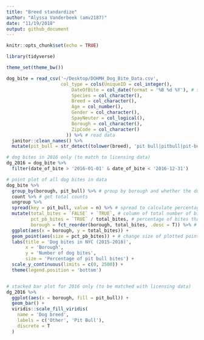 ```yaml
---
title: "Breed standardize"
author: "Alyssa Vanderbeek (amv2187)"
date: "11/19/2018"
output: github_document
---
```


```r
knitr::opts_chunk$set(echo = TRUE)

library(tidyverse)

theme_set(theme_bw())
```

```r
dog_bite = read_csv('~/Desktop/DOHMH_Dog_Bite_Data.csv',
                    col_type = cols(UniqueID = col_integer(),
                        DateOfBite = col_date(format = '%B %d %Y'), # set as date variable
                        Species = col_character(),
                        Breed = col_character(),
                        Age = col_number(),
                        Gender = col_character(),
                        SpayNeuter = col_logical(),
                        Borough = col_character(),
                        ZipCode = col_character()
                      )) %>% # read data
  janitor::clean_names() %>%
  mutate(pit_bull = str_detect(tolower(breed), 'pit bull|pitbull|pit-bull')) # logical column for whether dog was a pitbull breed or not

# dog bites in 2016 only (to match to licensing data)
dg_2016 = dog_bite %>%
  filter(date_of_bite > '2016-01-01' & date_of_bite < '2016-12-31')
```

```r
# point plot of all dog bites in data
dog_bite %>%
  group_by(borough, pit_bull) %>% # group by borough and whether the dog was a pit bull or not
  count %>% # get total counts
  ungroup %>%
  spread(key = pit_bull, value = n) %>% # spread to calculate percentage of bites that were given by pit bulls
  mutate(total_bites = `FALSE` + `TRUE`, # column of total number of bites
         pct_pb_bites = `TRUE` / total_bites, # percentage of bites that are from pit bulls
         borough = fct_reorder(borough, total_bites, .desc = T)) %>% # factor and order borough by total number of bites
  ggplot(aes(x = borough, y = total_bites)) +
  geom_point(aes(size = pct_pb_bites)) + # change size of plotted points by the percentage of the bites that were given by pit bulls
  labs(title = 'Dog bites in NYC (2015-2018)',
       x = 'Borough',
       y = 'Number of dog bites',
       size = 'Percentage of pit bull bites') +
  scale_y_continuous(limits = c(0, 2500)) +
  theme(legend.position = 'bottom')


# stacked bar plot for 2016 only (to be matched with licensing data)
dg_2016 %>%
  ggplot(aes(x = borough, fill = pit_bull)) +
  geom_bar() + 
  viridis::scale_fill_viridis(
    name = 'Dog breed',
    labels = c('Other', 'Pit Bull'),
    discrete = T
  )


```

